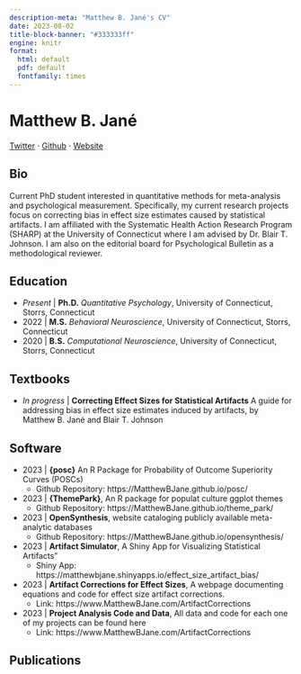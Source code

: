 ```yaml
---
description-meta: "Matthew B. Jané's CV"
date: 2023-08-02
title-block-banner: "#333333ff"
engine: knitr
format:
  html: default
  pdf: default
  fontfamily: times
---
```


# Matthew B. Jané

[Twitter](https://www.twitter.com/MatthewBJane) $\cdot$ [Github](https://www.github.io/MatthewBJane) $\cdot$ [Website](https://www.matthebjane.com)

## Bio

Current PhD student interested in quantitative methods for meta-analysis and psychological measurement. Specifically, my current research projects focus on correcting bias in effect size estimates caused by statistical artifacts. I am affiliated with the Systematic Health Action Research Program (SHARP) at the University of Connecticut where I am advised by Dr. Blair T. Johnson. I am also on the editorial board for Psychological Bulletin as a methodological reviewer.

## Education

-   *Present* \| **Ph.D.** *Quantitative Psychology*, University of Connecticut, Storrs, Connecticut
-   2022 \| **M.S.** *Behavioral Neuroscience*, University of Connecticut, Storrs, Connecticut
-   2020 \| **B.S.** *Computational Neuroscience*, University of Connecticut, Storrs, Connecticut

## Textbooks

- *In progress* | **Correcting Effect Sizes for Statistical Artifacts** A guide for addressing bias in effect size estimates induced by artifacts, by Matthew B. Jané and Blair T. Johnson

## Software

-   2023 \| **{posc}** An R Package for Probability of Outcome Superiority Curves (POSCs)
    - Github Repository: https://MatthewBJane.github.io/posc/
-   2023 \| **{ThemePark}**, An R package for populat culture ggplot themes
    - Github Repository: https://MatthewBJane.github.io/theme_park/
-   2023 \| **OpenSynthesis**, website cataloging publicly available meta-analytic databases
    - Github Repository: https://MatthewBJane.github.io/opensynthesis/
-   2023 \| **Artifact Simulator**, A Shiny App for Visualizing Statistical Artifacts"
    - Shiny App: https://matthewbjane.shinyapps.io/effect_size_artifact_bias/
-   2023 \| **Artifact Corrections for Effect Sizes**, A webpage documenting equations and code for effect size artifact corrections.
    - Link: https://www.MatthewBJane.com/ArtifactCorrections
-   2023 \| **Project Analysis Code and Data**, All data and code for each one of my projects can be found here
    - Link: https://www.MatthewBJane.com/ArtifactCorrections

## Publications

:::{#refs}
:::



